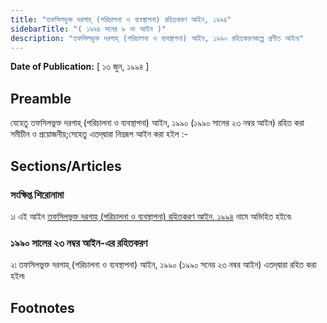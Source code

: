 ```yaml
---
title: "তফসিলভুক্ত দরগাহ্‌ (পরিচালনা ও ব্যবস্থাপনা) রহিতকরণ আইন, ১৯৯৪"
sidebarTitle: "( ১৯৯৪ সনের ৯ নং আইন )"
description: "তফসিলভুক্ত দরগাহ্‌ (পরিচালনা ও ব্যবস্থাপনা) আইন, ১৯৯০ রহিতকরণকল্পে প্রণীত আইন৷"
---
```


**Date of Publication:** [ ১৩ জুন, ১৯৯৪ ]

## Preamble

যেহেতু তফসিলভুক্ত দরগাহ্‌ (পরিচালনা ও ব্যবস্থাপনা) আইন, ১৯৯০ (১৯৯০ সালের ২৩ নম্বর আইন) রহিত করা সমীচীন ও প্রয়োজনীয়;সেহেতু এতদ্‌দ্বারা নিম্নরূপ আইন করা হইল :-

## Sections/Articles

### সংক্ষিপ্ত শিরোনামা

১৷ এই আইন [তফসিলভুক্ত দরগাহ্‌ (পরিচালনা ও ব্যবস্থাপনা) রহিতকরণ আইন, ১৯৯৪](/act-784.html "তফসিলভুক্ত দরগাহ্‌ (পরিচালনা ও ব্যবস্থাপনা) রহিতকরণ আইন, ১৯৯৪") নামে অভিহিত হইবে৷

### ১৯৯০ সালের ২৩ নম্বর আইন-এর রহিতকরণ

২৷ তফসিলভুক্ত দরগাহ্‌ (পরিচালনা ও ব্যবস্থাপনা) আইন, ১৯৯০ (১৯৯০ সনের ২৩ নম্বর আইন) এতদ্‌দ্বারা রহিত করা হইল৷

## Footnotes
